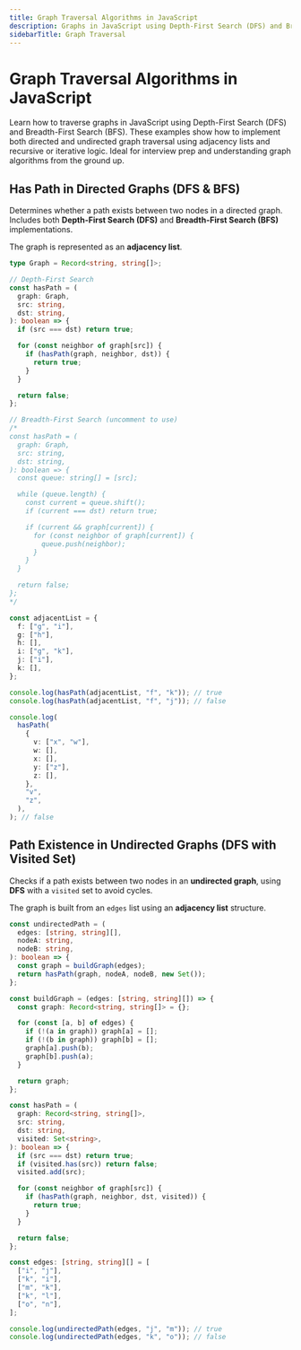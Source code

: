 ```yaml
---
title: Graph Traversal Algorithms in JavaScript
description: Graphs in JavaScript using Depth-First Search (DFS) and Breadth-First Search (BFS). Includes implementations for both directed and undirected graphs using adjacency lists
sidebarTitle: Graph Traversal
---
```


# Graph Traversal Algorithms in JavaScript

Learn how to traverse graphs in JavaScript using Depth-First Search (DFS) and Breadth-First Search (BFS).
These examples show how to implement both directed and undirected graph traversal using adjacency lists and recursive or iterative logic.
Ideal for interview prep and understanding graph algorithms from the ground up.

## Has Path in Directed Graphs (DFS & BFS)

Determines whether a path exists between two nodes in a directed graph.
Includes both **Depth-First Search (DFS)** and **Breadth-First Search (BFS)** implementations.

The graph is represented as an **adjacency list**.

```ts filename="has path" copy
type Graph = Record<string, string[]>;

// Depth-First Search
const hasPath = (
  graph: Graph,
  src: string,
  dst: string,
): boolean => {
  if (src === dst) return true;

  for (const neighbor of graph[src]) {
    if (hasPath(graph, neighbor, dst)) {
      return true;
    }
  }

  return false;
};

// Breadth-First Search (uncomment to use)
/*
const hasPath = (
  graph: Graph,
  src: string,
  dst: string,
): boolean => {
  const queue: string[] = [src];

  while (queue.length) {
    const current = queue.shift();
    if (current === dst) return true;

    if (current && graph[current]) {
      for (const neighbor of graph[current]) {
        queue.push(neighbor);
      }
    }
  }

  return false;
};
*/

const adjacentList = {
  f: ["g", "i"],
  g: ["h"],
  h: [],
  i: ["g", "k"],
  j: ["i"],
  k: [],
};

console.log(hasPath(adjacentList, "f", "k")); // true
console.log(hasPath(adjacentList, "f", "j")); // false

console.log(
  hasPath(
    {
      v: ["x", "w"],
      w: [],
      x: [],
      y: ["z"],
      z: [],
    },
    "v",
    "z",
  ),
); // false
```

## Path Existence in Undirected Graphs (DFS with Visited Set)

Checks if a path exists between two nodes in an **undirected graph**, using **DFS** with a `visited` set to avoid cycles.

The graph is built from an `edges` list using an **adjacency list** structure.

```ts filename="undirected path" copy
const undirectedPath = (
  edges: [string, string][],
  nodeA: string,
  nodeB: string,
): boolean => {
  const graph = buildGraph(edges);
  return hasPath(graph, nodeA, nodeB, new Set());
};

const buildGraph = (edges: [string, string][]) => {
  const graph: Record<string, string[]> = {};

  for (const [a, b] of edges) {
    if (!(a in graph)) graph[a] = [];
    if (!(b in graph)) graph[b] = [];
    graph[a].push(b);
    graph[b].push(a);
  }

  return graph;
};

const hasPath = (
  graph: Record<string, string[]>,
  src: string,
  dst: string,
  visited: Set<string>,
): boolean => {
  if (src === dst) return true;
  if (visited.has(src)) return false;
  visited.add(src);

  for (const neighbor of graph[src]) {
    if (hasPath(graph, neighbor, dst, visited)) {
      return true;
    }
  }

  return false;
};

const edges: [string, string][] = [
  ["i", "j"],
  ["k", "i"],
  ["m", "k"],
  ["k", "l"],
  ["o", "n"],
];

console.log(undirectedPath(edges, "j", "m")); // true
console.log(undirectedPath(edges, "k", "o")); // false
```